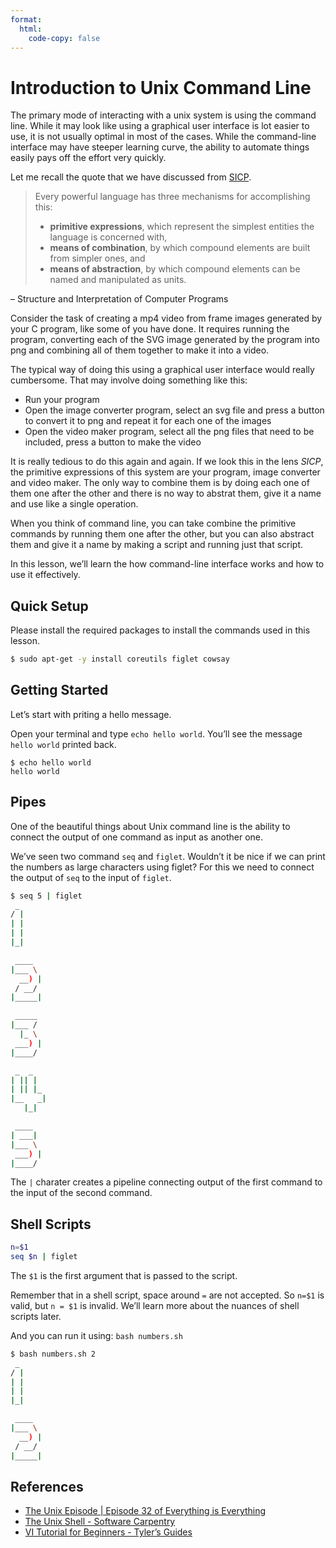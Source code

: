 ```yaml
---
format:
  html:
    code-copy: false
---
```

# Introduction to Unix Command Line

The primary mode of interacting with a unix system is using the command line. While it may look like using a graphical user interface is lot easier to use, it is not usually optimal in most of the cases. While the command-line interface may have steeper learning curve, the ability to automate things easily pays off the effort very quickly.

Let me recall the quote that we have discussed from [SICP][1].

> Every powerful language has three mechanisms for accomplishing this:
>
> * **primitive expressions**, which represent the simplest entities the language is concerned with,
> * **means of combination**, by which compound elements are built from simpler ones, and
> * **means of abstraction**, by which compound elements can be named and manipulated as units.

-- Structure and Interpretation of Computer Programs

Consider the task of creating a mp4 video from frame images generated by your C program, like some of you have done. It requires running the program, converting each of the SVG image generated by the program into png and combining all of them together to make it into a video.

The typical way of doing this using a graphical user interface would really cumbersome. That may involve doing something like this:

* Run your program
* Open the image converter program, select an svg file and press a button to convert it to png and repeat it for each one of the images
* Open the video maker program, select all the png files that need to be included, press a button to make the video

It is really tedious to do this again and again. If we look this in the lens _SICP_, the primitive expressions of this system are  your program, image converter and video maker. The only way to combine them is by doing each one of them one after the other and there is no way to abstrat them, give it a name and use like a single operation.

When you think of command line, you can take combine the primitive commands by running them one after the other, but you can also abstract them and give it a name by making a script and running just that script.

In this lesson, we'll learn the how command-line interface works and how to use it effectively.

[1]: https://sarabander.github.io/sicp/html/1_002e1.xhtml#g_t1_002e1

## Quick Setup

Please install the required packages to install the commands used in this lesson.

```bash
$ sudo apt-get -y install coreutils figlet cowsay
```

## Getting Started

Let's start with priting a hello message.

Open your terminal and type `echo hello world`. You'll see the message `hello world` printed back.

```
$ echo hello world
hello world
```

## Pipes

One of the beautiful things about Unix command line is the ability to connect the output of one command as input as another one.

We've seen two command `seq` and `figlet`. Wouldn't it be nice if we can print the numbers as large characters using figlet? For this we need to connect the output of `seq` to the input of `figlet`.

```bash
$ seq 5 | figlet
 _
/ |
| |
| |
|_|

 ____
|___ \
  __) |
 / __/
|_____|

 _____
|___ /
  |_ \
 ___) |
|____/

 _  _
| || |
| || |_
|__   _|
   |_|

 ____
| ___|
|___ \
 ___) |
|____/

```

The `|` charater creates a pipeline connecting output of the first command to the input of the second command.


## Shell Scripts

```.bash
n=$1
seq $n | figlet
```

The `$1` is the first argument that is passed to the script.

Remember that in a shell script, space around `=` are not accepted. So `n=$1` is valid, but `n = $1` is invalid. We'll learn more about the nuances of shell scripts later.

And you can run it using: `bash numbers.sh`

```bash
$ bash numbers.sh 2
 _
/ |
| |
| |
|_|

 ____
|___ \
  __) |
 / __/
|_____|
```

## References

* [The Unix Episode | Episode 32 of Everything is Everything](https://www.youtube.com/watch?v=YwqmLi0MoYU)
* [The Unix Shell - Software Carpentry](https://swcarpentry.github.io/shell-novice/01-intro.html)
* [VI Tutorial for Beginners - Tyler's Guides](https://tylersguides.com/tutorials/beginners-vi-tutorial/)
